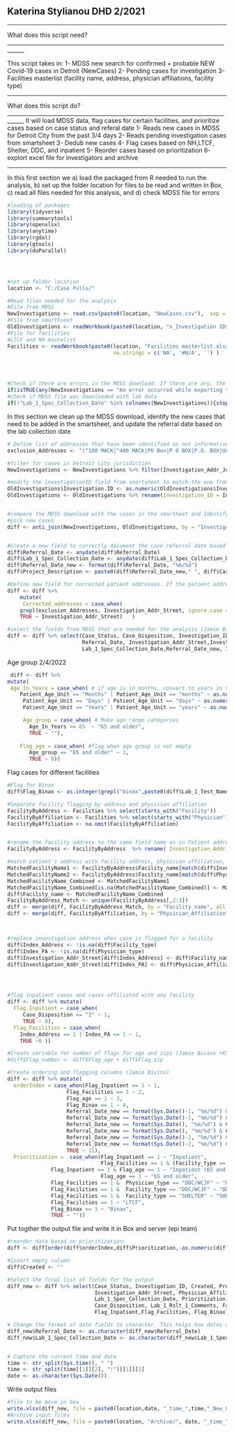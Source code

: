 ## Katerina Stylianou DHD 2/2021 ##
____________________________________________________________________________________
What does this script need?
____________________________________________________________________________________

This script takes in:
1- MDSS new search for confirmed + probable NEW Covid-19 cases in Detroit (NewCases)
2- Pending cases for investigation
3- Facilities masterlist (facility name, address, physician affiliations, facility type)


____________________________________________________________________________________
What does this script do?
____________________________________________________________________________________
It will load MDSS data, flag cases for certain  facilities, and prioritize cases based on case status and referal date
1- Reads new cases in MDSS for Detroit City from the past 3/4 days
2- Reads pending investigation cases from smartsheet
3- Dedub new cases
4- Flag cases based on NH,LTCF, Shelter, DDC, and inpatient
5- Reorder cases based on prioritization
6- explort excel file for investigators and archive



____________________________________________________________________________________
In this  first section we a) load the packaged from R needed to run the analysis, b) set up the folder location for files to be read and written in Box, c) read all files needed for this analysis, and d) check MDSS file for errors
``` {r packages & input file}

#loading of packages
library(tidyverse)
library(summarytools)
library(openxlsx)
library(anytime)
library(rgdal)
library(gtools)
library(doParallel)




#set up folder location 
location <- "C:/Case Pulls/"

#Read files needed for the analysis
#File from MDSS
NewInvestigations <- read.csv(paste0(location, "NewCases.csv"),  sep = ',')
#File from smarthseet
OldInvestigations <- readWorkbook(paste0(location, "x_Investigation IDs Input.xlsx"), sheet =  "x_Investigation IDs Input", na.strings = c('NA', '#N/A', '') )
#File for facilities
#LTCF and NH mastelist
Facilities <- readWorkbook(paste0(location, "Facilities masterlist.xlsx"), sheet =  "Sheet 1", 
                                  na.strings = c('NA', '#N/A', '') )




#Check if there are errors in the MDSS download. If there are any, the code will stop and a warning message will appear
if(isTRUE(any(NewInvestigations == "An error occurred while exporting this case."))){stop("WARNING! There are errors in the downloaded file.")}
#check if MDSS file was downloaded with lab data
if(!"Lab_1_Spec_Collection_Date" %in% colnames(NewInvestigations)){stop("WARNING! There MDSS download is missing labs.Please download the file again with lab data")}


```

In this section we clean up the MDSS download, identify the new cases that need to be added in the smartsheet, and update the referral date based on the lab collection date


```{r cleanup}

# Define list of addresses that have been identified as not informative for case investigation
exclusion_Addresses <- "(^100 MACK|^400 MACK|PO Box|P O BOX|P.O. BOX|Unknown|homeless|^2799 (W|WEST)*.*GRAND B|^22101 MOROSS R|^4646 JOHN R R|1 ford pl|one energy pl|1 energy pl|^5635 (W|WEST)*.*FORT S|^2 WOODWARD|^500 GRISWOLD S|^4201 (ST|SAINT) ANTOINE S|^4646 JOHN R S|^570 CLINTON S|^3456 (W|WEST)*.*VERNOR H|^6071 (W|WEST)*.*OUTER DR|^16238 (W|WEST)*.*WARREN A|^600 (E|EAST)*.*LAFAYETTE B|^23 (E|EAST)*.* ADAMS AVE|^4880 LAWNDALE S|^17600 RYAN R)"

#filter for cases in Detroit city jurisdiction
NewInvestigations <- NewInvestigations %>% filter(Investigation_Addr_Jurisdicti == "Detroit City")

#modify the investigationID field from smartsheet to match the one from MDSS
OldInvestigations$Investigation.ID <- as.numeric(OldInvestigations$Investigation.ID)
OldInvestigations <- OldInvestigations %>% rename(Investigation_ID = Investigation.ID)


#compare the MDSS download with the cases in the smartheet and Identify the NEW cases to be added
#pick new cases
diff <- anti_join(NewInvestigations, OldInvestigations, by = "Investigation_ID")


#Create a new field to correctly document the case referral date based on the lab collection date
diff$Referral_Date <- anydate(diff$Referral_Date)
diff$Lab_1_Spec_Collection_Date <- anydate(diff$Lab_1_Spec_Collection_Date)
diff$Referral_Date_new <- format(diff$Referral_Date, "%m/%d")
diff$Project_Description <- paste0(diff$Referral_Date_new," ", diff$Case_Status)

#Define new field for corrected patient addresses. If the patient address is included in the exclusion list then the address is replaced by "NONE"
diff <- diff %>% 
    mutate(
     Corrected_addresses = case_when(
    grepl(exclusion_Addresses, Investigation_Addr_Street, ignore.case = TRUE)|is.na(Investigation_Addr_Street)|Investigation_Addr_Street=="" ~ "NONE",
    TRUE ~ Investigation_Addr_Street)   )

#select the fields from MDSS that are needed for the analysis (Jamie Bivins)
diff <- diff %>% select(Case_Status, Case_Disposition, Investigation_ID, Patient_Age, Patient_Age_Unit, Project_Description,
                        Referral_Date, Investigation_Addr_Street,Investigation_Addr_Zip, Physician_Affiliation, Physician_Addr_Street, Lab_1_Test_Name,
                        Lab_1_Spec_Collection_Date,Referral_Date_new, Investigation_Addr_City, Lab_1_Rslt_1_Comments)


```

Age group 2/4/2022
```{r Flag for 65+}
 diff <- diff %>%
mutate(
 Age_In_Years = case_when( # if age is in months, convert to years in new column
    Patient_Age_Unit == "Months" | Patient_Age_Unit == "months" ~ as.numeric(round(Patient_Age/12, digits = 2)),
     Patient_Age_Unit == "Days" | Patient_Age_Unit == "days" ~ as.numeric(round(Patient_Age/365, digits = 2)),
     Patient_Age_Unit == "Years" | Patient_Age_Unit == "years" ~ as.numeric(Patient_Age)),

     Age_group = case_when( # Make age range categories
       Age_In_Years >= 65  ~ "65 and older",
       TRUE ~ ""),
 
    Flag_age = case_when( #flag when age group is not empty
       Age_group == "65 and older" ~ 1,
       TRUE ~ 0))
```

Flag cases for different facilities

```{r case flagginng JB 2/7}


#Flag for Binax
diff$Flag_Binax <- as.integer(grepl("binax",paste0(diff$Lab_1_Test_Name,diff$Lab_1_Rslt_1_Comments),ignore.case = TRUE))

#Separate facility flagging by address and physician affiliation
FacilityByAddress <- Facilities %>% select(starts_with("Facility"))
FacilityByAffiliation <- Facilities %>% select(starts_with("Physician"))
FacilityByAffiliation <- na.omit(FacilityByAffiliation)


#rename the facility address to the same field name as in Patient address in MDSS
FacilityByAddress <- FacilityByAddress  %>% rename( Investigation_Addr_Street = Facility_address)

#match patient's address with facility address, physician affiliation, and physician affiliation
MatchedFacilityName1 <- FacilityByAddress$Facility_name[match(diff$Investigation_Addr_Street,FacilityByAddress$Investigation_Addr_Street)]
MatchedFacilityName2 <- FacilityByAddress$Facility_name[match(diff$Physician_Addr_Street,FacilityByAddress$Investigation_Addr_Street)]
MatchedFacilityName_Combined <- MatchedFacilityName1
MatchedFacilityName_Combined[is.na(MatchedFacilityName_Combined)] <- MatchedFacilityName2[is.na(MatchedFacilityName_Combined)]
diff$Facility_name <- MatchedFacilityName_Combined
FacilityByAddress_Match <- unique(FacilityByAddress[,2:3])
diff <- merge(diff, FacilityByAddress_Match, by = "Facility_name", all.x = TRUE)
diff <- merge(diff, FacilityByAffiliation, by = "Physician_Affiliation", all.x = TRUE)



#replace investigation address when case is flagged for a facility
diff$Index_Address <- !is.na(diff$Facility_type) 
diff$Index_PA <- !is.na(diff$Physician_type) 
diff$Investigation_Addr_Street[diff$Index_Address] <- diff$Facility_name[diff$Index_Address]
diff$Investigation_Addr_Street[diff$Index_PA] <- diff$Physician_Affiliation[diff$Index_PA]




#flag inpatient cases and cases affiliated with any facility
diff <- diff %>% mutate(
  Flag_Inpatient = case_when(
     Case_Disposition == "I" ~ 1,
     TRUE ~ 0),
  Flag_Facilities = case_when(
    Index_Address == 1 | Index_PA == 1 ~ 1,
    TRUE ~0 ))

#Create variable for number of flags for age and zips (Jamie Bivins +KS)
#diff$Flag_number <- diff$Flag_age + diff$Flag_zip

#Create ordering and flagging columns (Jamie Bivins)
diff <- diff %>% mutate(
  orderIndex = case_when(Flag_Inpatient == 1 ~ 1,
                   Flag_Facilities == 1 ~ 2,
                   Flag_age == 1 ~ 3,
                   Flag_Binax == 1 ~ 4,
                   Referral_Date_new == format(Sys.Date()-1, "%m/%d") & Case_Status == "Confirmed" ~ 5,
                   Referral_Date_new == format(Sys.Date()-1, "%m/%d") & Case_Status == "Probable" ~ 6,
                   Referral_Date_new == format(Sys.Date(), "%m/%d") & Case_Status == "Confirmed" ~ 7,
                   Referral_Date_new == format(Sys.Date(), "%m/%d") & Case_Status == "Probable" ~ 8,
                   Referral_Date_new == format(Sys.Date()-2, "%m/%d") & Case_Status == "Confirmed" ~ 9,
                   Referral_Date_new == format(Sys.Date()-2, "%m/%d") & Case_Status == "Probable" ~ 10,
                   TRUE ~ 11),
  Prioritization =  case_when(Flag_Inpatient == 1 ~ "Inpatient",
                              Flag_Facilities == 1 & (Facility_type == "NH" | Physician_type == "NH") ~ "NH",
              Flag_Inpatient == 1 & Flag_age == 1 ~ "Inpatient (65 and older)",
                              Flag_age == 1 ~ "65 and older",
              Flag_Facilities == 1 &  Physician_type == "DDC/WCJF" ~ "DDC/WCJF",
              Flag_Facilities == 1 &  Facility_type == "DDC/WCJF" ~ "DDC/WCJF",
              Flag_Facilities == 1 &  Facility_type == "SHELTER" ~ "SHELTER",
              Flag_Facilities == 1 ~ "LTCF",
              Flag_Binax == 1 ~ "Binax",
              TRUE ~ ""))
```

Put togther the output file and write it in Box and server (epi team)

```{r prepare and save output file}

#reorder data based on prioritization: 
diff <- diff[order(diff$orderIndex,diff$Prioritization,-as.numeric(diff$Referral_Date)),]

#Insert empty column 
diff$Created <- ""

#Select the final list of fields for the output 
diff_new <- diff %>% select(Case_Status, Investigation_ID, Created, Project_Description, Referral_Date,
                            Investigation_Addr_Street, Physician_Affiliation, Lab_1_Test_Name, 
                            Lab_1_Spec_Collection_Date, Prioritization, orderIndex, Referral_Date_new,
                            Case_Disposition, Lab_1_Rslt_1_Comments, Facility_name,  Physician_Addr_Street, 
                            Flag_Inpatient,Flag_Facilities, Flag_Binax)

# Change the format of date fields to character. This helps how dates are written in excel and maintaining the fromat mm/dd/yyyy
diff_new$Referral_Date <- as.character(diff_new$Referral_Date)
diff_new$Lab_1_Spec_Collection_Date <- as.character(diff_new$Lab_1_Spec_Collection_Date)


# Capture the current time and date
time <- str_split(Sys.time(), " ")
time <- str_split(time[[1]][2], ":")[[1]][1]
date <- as.character(Sys.Date())

```

Write output files

```{r write outouts}

#file to be move in box
write.xlsx(diff_new, file = paste0(location,date, "_time_",time,"_New_Cases_for_investigation.xlsx"), sep="\t", row.names=FALSE)
#Archive input files
write.xlsx(diff_new, file = paste0(location, "Archive/", date, "_time_",time,"_New_Cases_for_investigation.xlsx"), sep="\t", row.names=FALSE)


```
















